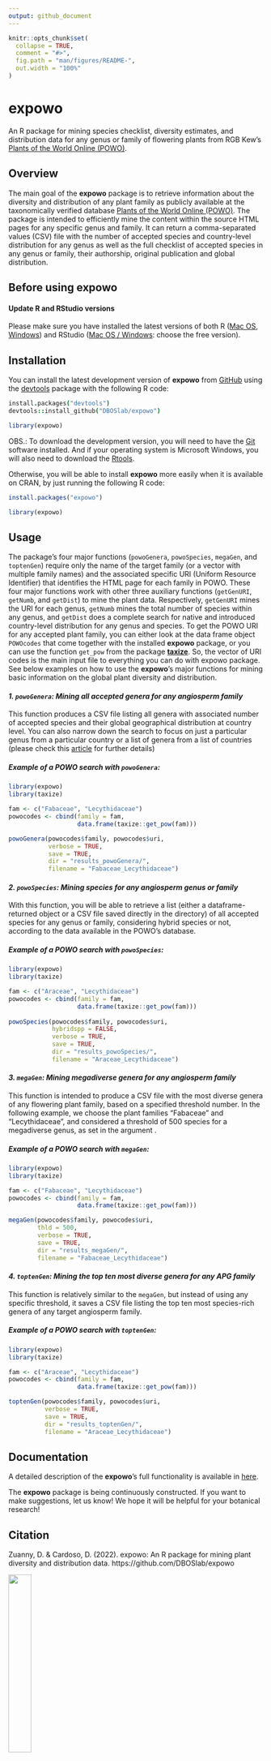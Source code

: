 ```yaml
---
output: github_document
---
```


<!-- README.md is generated from README.Rmd. Please edit that file -->

```r
knitr::opts_chunk$set(
  collapse = TRUE,
  comment = "#>",
  fig.path = "man/figures/README-",
  out.width = "100%"
)
```

# expowo

An R package for mining species checklist, diversity estimates, and distribution 
data for any genus or family of flowering plants from RGB Kew’s 
[Plants of the World Online (POWO)](https://powo.science.kew.org).

## Overview

The main goal of the __expowo__ package is to retrieve information about the 
diversity and distribution of any plant family as publicly available at the 
taxonomically verified database 
[Plants of the World Online (POWO)](https://powo.science.kew.org).
The package is intended to efficiently mine the content within the source HTML 
pages for any specific genus and family. It can return a comma-separated values 
(CSV) file with the number of accepted species and country-level distribution 
for any genus as well as the full checklist of accepted species in any genus or 
family, their authorship, original publication and global distribution.


## Before using __expowo__

#### Update R and RStudio versions
Please make sure you have installed the latest versions of both R (<a href= "https://cran.r-project.org/bin/macosx/" target="_blank">Mac OS</a>, <a href= "https://cran.r-project.org/bin/windows/base/" target="_blank">Windows</a>) and 
RStudio (<a href= "https://www.rstudio.com/products/rstudio/download/" 
target="_blank">Mac OS /  Windows</a>: choose the free version).


## Installation

You can install the latest development version of __expowo__ from 
[GitHub](https://github.com/) using the 
[devtools](https://github.com/r-lib/devtools) package with the following R code:

``` coffee
install.packages("devtools")
devtools::install_github("DBOSlab/expowo")
```
```r
library(expowo)
```

OBS.: To download the development version, you will need to have the 
[Git](http://git-scm.com/) software installed. And if your operating system is 
Microsoft Windows, you will also need to download the 
[Rtools](http://cran.r-project.org/bin/windows/Rtools/).

Otherwise, you will be able to install __expowo__ more easily when it is 
available on CRAN, by just running the following R code:

``` r
install.packages("expowo")
```
```r
library(expowo)
```

## Usage

The package's four major functions (`powoGenera`, `powoSpecies`, `megaGen`, and 
`toptenGen`) require only the name of the target family (or a vector with 
multiple family names) and the associated specific URI (Uniform Resource 
Identifier) that identifies the HTML page for each family in POWO. These four 
major functions work with other three auxiliary functions (`getGenURI`, 
`getNumb`, and `getDist`) to mine the plant data. Respectively, `getGenURI` 
mines the URI for each genus, `getNumb` mines the total number of species within
any genus, and `getDist` does a complete search for native and introduced 
country-level distribution for any genus and species. To get the POWO URI for 
any accepted plant family, you can either look at the data frame object 
`POWOcodes` that come together with the installed __expowo__ package, or you can
use the function `get_pow` from the package 
[__taxize__](https://github.com/ropensci/taxize). So, the vector of URI 
codes is the main input file to everything you can do with expowo package. See 
below examples on how to use the __expowo__'s major functions for mining basic 
information on the global plant diversity and distribution.

#### _1. `powoGenera`: Mining all accepted genera for any angiosperm family_

This function produces a CSV file listing all genera with associated number of 
accepted species and their global geographical distribution at country level. 
You can also narrow down the search to focus on just a particular genus from a 
particular country or a list of genera from a list of countries (please check 
this 
[article](https://DBOSlab.github.io/expowo/articles/mining_accepted_genera.html) 
for further details)

##### Example of a POWO search with `powoGenera`:
``` r
library(expowo)
library(taxize)

fam <- c("Fabaceae", "Lecythidaceae")
powocodes <- cbind(family = fam,
                   data.frame(taxize::get_pow(fam)))

powoGenera(powocodes$family, powocodes$uri,
           verbose = TRUE,
           save = TRUE,
           dir = "results_powoGenera/",
           filename = "Fabaceae_Lecythidaceae")
```


#### _2. `powoSpecies`: Mining species for any angiosperm genus or family_

With this function, you will be able to retrieve a list (either a 
dataframe-returned object or a CSV file saved directly in the directory) of all 
accepted species for any genus or family, considering hybrid species or not, 
according to the data available in the POWO's database.

##### Example of a POWO search with `powoSpecies`:

``` r
library(expowo)
library(taxize)

fam <- c("Araceae", "Lecythidaceae")
powocodes <- cbind(family = fam,
                   data.frame(taxize::get_pow(fam)))
                   
powoSpecies(powocodes$family, powocodes$uri,
            hybridspp = FALSE,
            verbose = TRUE,
            save = TRUE,
            dir = "results_powoSpecies/",
            filename = "Araceae_Lecythidaceae")
```

#### _3. `megaGen`: Mining megadiverse genera for any angiosperm family_

This function is intended to produce a CSV file with the most diverse genera of 
any flowering plant family, based on a specified threshold number. In the 
following example, we choose the plant families "Fabaceae" and "Lecythidaceae", 
and considered a threshold of 500 species for a megadiverse genus, as set in the
argument \code{thld}.

##### Example of a POWO search with `megaGen`:

``` r
library(expowo)
library(taxize)

fam <- c("Fabaceae", "Lecythidaceae")
powocodes <- cbind(family = fam,
                   data.frame(taxize::get_pow(fam)))

megaGen(powocodes$family, powocodes$uri,
        thld = 500,
        verbose = TRUE,
        save = TRUE,
        dir = "results_megaGen/",
        filename = "Fabaceae_Lecythidaceae")
```

#### _4. `toptenGen`: Mining the top ten most diverse genera for any APG family_

This function is relatively similar to the `megaGen`, but instead of using any 
specific threshold, it saves a CSV file listing the top ten most species-rich 
genera of any target angiosperm family.

##### Example of a POWO search with `toptenGen`:

``` r
library(expowo)
library(taxize)

fam <- c("Araceae", "Lecythidaceae")
powocodes <- cbind(family = fam,
                   data.frame(taxize::get_pow(fam)))

toptenGen(powocodes$family, powocodes$uri,
          verbose = TRUE,
          save = TRUE,
          dir = "results_toptenGen/",
          filename = "Araceae_Lecythidaceae")
```


## Documentation
A detailed description of the __expowo__'s full functionality is available in [here](https://DBOSlab.github.io/expowo/).

The __expowo__ package is being continuously constructed. If you want to make 
suggestions, let us know! We hope it will be helpful for your botanical 
research!

## Citation
Zuanny, D. & Cardoso, D. (2022). expowo: An R package for mining plant diversity 
and distribution data. https://github.com/DBOSlab/expowo


![](man/figures/DBOSlab_logo.png){width=30%}
